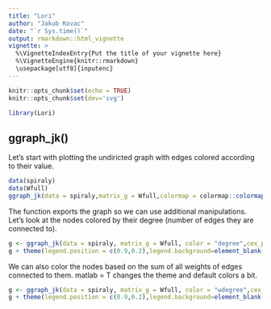---
title: "Lori"
author: "Jakub Kovac"
date: "`r Sys.time()`"
output: rmarkdown::html_vignette
vignette: >
  %\VignetteIndexEntry{Put the title of your vignette here}
  %\VignetteEngine{knitr::rmarkdown}
  \usepackage[utf8]{inputenc}
---

```{r setup, include=FALSE}
knitr::opts_chunk$set(echo = TRUE)
knitr::opts_chunk$set(dev='svg')
```
```{r results='hide', message=FALSE, warning=FALSE}
library(Lori)
```
## ggraph_jk()
Let's start with plotting the undiricted graph with edges colored according to their value.
```{r message=FALSE, warning=FALSE, fig.height = 6, fig.width=8}
data(spiraly)
data(Wfull)
ggraph_jk(data = spiraly,matrix_g = Wfull,colormap = colormap::colormap(colormap = "hot", n = 256),cex_p = 1.5)
```
The function exports the graph so we can use additional manipulations.  Let's look at the nodes colored by their degree (number of edges they are connected to).

```{r message=FALSE, warning=FALSE, fig.height = 6, fig.width=7}
g <- ggraph_jk(data = spiraly, matrix_g = Wfull, color = "degree",cex_p = 3)
g + theme(legend.position = c(0.9,0.2),legend.background=element_blank())
```

We can also color the nodes based on the sum of all weights of edges connected to them. matlab = T changes the theme and default colors a bit.

```{r message=FALSE, warning=FALSE, fig.height = 6, fig.width=7}
g <- ggraph_jk(data = spiraly, matrix_g = Wfull, color = "wdegree",cex_p = 3,matlab = T,color_lines = "black")
g + theme(legend.position = c(0.9,0.2),legend.background=element_blank())
```
